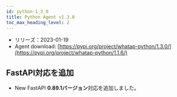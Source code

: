 ```yaml
---
id: python-1_3_0
title: Python Agent v1.3.0
toc_max_heading_level: 2
---
```



-   リリーズ：2023-01-19
-   Agent download: [https://pypi.org/project/whatap-python/1.3.0/](https://pypi.org/project/whatap-python/1.1.6/)

## FastAPI対応を追加

-   <Status>New</Status> FastAPI <b>0.89.1バージョン</b>対応を追加しました。

<!-- 
## 배포 내역

배포일: 2023-01-19

* <Status>New</Status> FastAPI 0.89.1 버전 지원을 추가 했습니다.


## 다운로드

* Agent download: https://pypi.org/project/whatap-python/1.3.0/

-->

